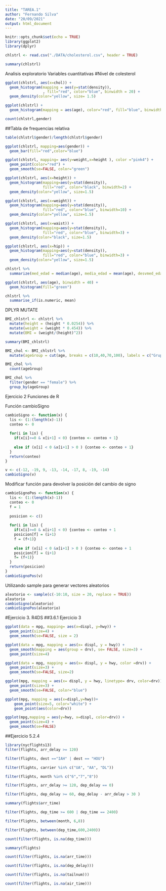 ```yaml
---
title: "TAREA.1"
author: "Fernando Silva"
date: "20/09/2021"
output: html_document
---
```


```r
knitr::opts_chunk$set(echo = TRUE)
library(ggplot2)
library(dplyr)
```

```r
chlstrl <- read.csv("./DATA/cholesterol.csv", header = TRUE)
```

```r
summary(chlstrl)
```
Analisis exploratorio
Variables cuantitativas
#Nivel de colesterol
```r
ggplot(chlstrl, aes(x=chol)) + 
  geom_histogram(mapping = aes(y=stat(density)),
                 , fill="red", color="blue", binwidth = 20) + 
  geom_density(color="yellow", size= 1.5)
```


```r
ggplot(chlstrl) +
  geom_histogram(mapping = aes(age), color="red", fill="blue", binwidth = 5)
```


```r
count(chlstrl,gender)
```
##Tabla de frequencias relativa
```r
table(chlstrl$gender)/length(chlstrl$gender)
```
```r
ggplot(chlstrl, mapping=aes(gender)) +
  geom_bar(fill="red",color="blue")
```


```r
ggplot(chlstrl, mapping= aes(y=weight,x=height ), color ="pink4") +
  geom_point(color="red") +
  geom_smooth(se=FALSE, color="green")
```
```r
ggplot(chlstrl, aes(x=height)) +
  geom_histogram(mapping=aes(y=stat(density)),
                 fill="red", color="black", binwidth=2) +
  geom_density(color="yellow", size=1.5)
```

```r
ggplot(chlstrl, aes(x=weight)) +
  geom_histogram(mapping=aes(y=stat(density)),
                 fill="red", color="blue", binwidth=10) +
  geom_density(color="yellow", size=1.5)
```

```r
ggplot(chlstrl, aes(x=waist)) +
  geom_histogram(mapping=aes(y=stat(density)),
                 fill="red", color="blue", binwidth=3) +
  geom_density(color="black", size=1.5)
```

```r
ggplot(chlstrl, aes(x=hip)) +
  geom_histogram(mapping=aes(y=stat(density)),
                 fill="red", color="blue", binwidth=3) +
  geom_density(color="yellow", size=1.5)
```

```r
chlstrl %>% 
  summarize(med_edad = median(age), media_edad = mean(age), desvmed_edad=mad(age))
```

```r
ggplot(chlstrl, aes(age), binwidth = 40) +
  geom_histogram(fill="green")
```
```r
chlstrl %>% 
  summarise_if(is.numeric, mean)

```






DPLYR MUTATE
```r
BMI_chlstrl <- chlstrl %>% 
  mutate(height = (height * 0.0254)) %>% 
  mutate(weight = (weight * 0.454)) %>% 
  mutate(BMI = (weight/(height)^2))
```

```r
summary(BMI_chlstrl)
```
```r
BMI_chol <- BMI_chlstrl %>% 
  mutate(ageGroup = cut(age, breaks = c(10,40,70,100), labels = c("Grupo 1", "Grupo 2", "Grupo 3")))
```

```r
BMI_chol %>% 
  count(ageGroup)
```

```r
BMI_chol %>% 
  filter(gender == "female") %>% 
  group_by(ageGroup)
```
Ejercicio 2
Funciones de R

Función cambioSigno
```r
cambioSigno <- function(x) {
  lis <- (1:(length(x)-1))
  conteo <- 0
  
  for(i in lis) {
    if(x[i]>=0 & x[i+1] < 0) {conteo <- conteo + 1}
    
    else if (x[i] < 0 &x[i+1] > 0 ) {conteo <- conteo + 1}
  }
  return(conteo)
}

v <- c(-12, -19, 9, -13, -14, -17, 8, -19, -14)
cambioSigno(v)
```
Modificar función para devolver la posición del cambio de signo
```r
cambioSignoPos <- function(x) {
  lis <- (1:(length(x)-1))
  conteo <- 0
  f = 1
  
  posicion <- c()
  
  for(i in lis) {
    if(x[i]>=0 & x[i+1] < 0) {conteo <- conteo + 1
    posicion[f] = (i+1)
    f = (f+1)}
    
    else if (x[i] < 0 &x[i+1] > 0 ) {conteo <- conteo + 1
    posicion[f] = (i+1)
    f= (f+1)}
  }
  return(posicion)
}
cambioSignoPos(v)
```
Utilizando sample para generar vectores aleatorios
```r
aleatorio <- sample(c(-10:10, size = 20, replace = TRUE))
aleatorio
cambioSigno(aleatorio)
cambioSignoPos(aleatorio)
```


#Ejercicio 3. R4DS
##3.6.1 Ejercicio 3

```r
ggplot(data = mpg, mapping= aes(x=displ, y=hwy)) +
  geom_point(size=4) +
  geom_smooth(se=FALSE, size = 2)
```

```r
ggplot(data = mpg, mapping = aes(x= displ, y = hwy)) +
  geom_smooth(mapping = aes(group = drv), se= FALSE, size=3) +
  geom_point(size=4)
```

```r
ggplot(data = mpg, mapping = aes(x= displ, y = hwy, color =drv)) +
  geom_point(size=3) +
  geom_smooth(se=FALSE, size=2)
```

```r
ggplot(mpg, mapping = aes(x= displ, y = hwy, linetype= drv, color=drv)) +
  geom_point(size=3) +
  geom_smooth(se=FALSE, color="blue")
```

```r
ggplot(mpg, mapping = aes(x=displ,y=hwy))+
    geom_point(size=5, color="white") +
    geom_point(aes(color=drv))
```

```r
ggplot(mpg,mapping = aes(y=hwy, x=displ, color=drv)) +
  geom_point(size=4) +
  geom_smooth(se=FALSE)
```
##Ejercicio 5.2.4
```r
library(nycflights13)
filter(flights, arr_delay >= 120)
```

```r
filter(flights, dest =="IAH" | dest == "HOU")
```

```r
filter(flights, carrier %in% c("UA", "AA", "DL"))
```
```r
filter(flights, month %in% c("6","7","8"))
```

```r
filter(flights, arr_delay >= 120, dep_delay == 0)
```

```r
filter(flights, dep_delay >= 60, dep_delay - arr_delay > 30 )
```

```r
summary(flights$arr_time)
```
```r
filter(flights, dep_time >= 600 | dep_time == 2400)
```

```r
filter(flights, between(month, 6,8))
```

```r
filter(flights, between(dep_time,600,2400))
```
```r
count(filter(flights, is.na(dep_time)))
```

```r
summary(flights)
```


```r
count(filter(flights, is.na(arr_time)))
```

```r
count(filter(flights, is.na(dep_delay)))
```
```r
count(filter(flights, is.na(tailnum)))
```
```r
count(filter(flights, is.na(air_time)))
```

